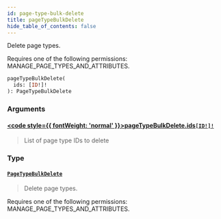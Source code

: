 ```yaml
---
id: page-type-bulk-delete
title: pageTypeBulkDelete
hide_table_of_contents: false
---
```








Delete page types. 

Requires one of the following permissions: MANAGE_PAGE_TYPES_AND_ATTRIBUTES.

```graphql
pageTypeBulkDelete(
  ids: [ID!]!
): PageTypeBulkDelete
```


### Arguments

#### [<code style={{ fontWeight: 'normal' }}>pageTypeBulkDelete.<b>ids</b></code>](#)<Bullet />[`[ID!]!`](../../../developer/api-reference/scalars/id) <Badge class="secondary" text="non-null"/> <Badge class="secondary" text="scalar"/>
> List of page type IDs to delete
> 

### Type

#### [`PageTypeBulkDelete`](../../../developer/api-reference/objects/page-type-bulk-delete) <Badge class="secondary" text="object"/>
> Delete page types. 

Requires one of the following permissions: MANAGE_PAGE_TYPES_AND_ATTRIBUTES.
> 





